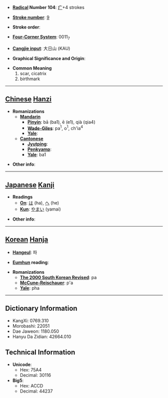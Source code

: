 * '''[[Wiktionary:Chinese radical index| Radical]] Number 104''': [[Wiktionary:Chinese radical index 疒|疒]]+4 strokes

* '''[[Wiktionary:Chinese total strokes index|Stroke number]]''': [[Wiktionary:Chinese total strokes index 9|9]]

* '''Stroke order''': 

* '''[[Wiktionary:Chinese four corner index|Four-Corner System]]''': 0011<sub>7</sub>

* '''[[Wiktionary:Chinese Cangjie index|Cangjie input]]''': 大日山 (KAU)

* '''Graphical Significance and Origin''': 

* '''Common Meaning'''
*#scar, cicatrix
*# birthmark


----

== [[Chinese]] [[Hanzi]] ==

* '''Romanizations'''
** '''[[Mandarin]]'''
*** '''[[Pinyin]]''': bā (ba1), ē (e1), qià (qia4)
*** '''[[Wade-Giles]]''': pa<sup>1</sup>, o<sup>1</sup>, ch'ia<sup>4</sup>
*** '''[[Yale]]''': 
** '''[[Cantonese]]'''
*** '''[[Jyutping]]''':
*** '''[[Penkyamp]]''': 
*** '''[[Yale]]''': ba1

* '''Other info''': 

----

== [[Japanese]] [[Kanji]] ==

* '''Readings'''
** '''[[On]]''': [[は]] (ha), [[へ]] (he)
** '''[[Kun]]''': [[やまい]] (yamai)

* '''Other info''':  

----

== [[Korean]] [[Hanja]] ==

* '''[[Hangeul]]''': 파

* '''[[Eumhun]] reading''': 

* '''Romanizations'''
** '''[[The 2000 South Korean Revised Romanization|The 2000 South Korean Revised]]''': pa
** '''[[McCune-Reischauer]]''': p'a
** '''[[Yale]]''': pha

----

== Dictionary Information ==

* KangXi: 0769.310
* Morobashi: 22051
* Dae Jaweon: 1180.050
* Hanyu Da Zidian: 42664.010

== Technical Information ==

* '''Unicode''':
** Hex: 75A4
** Decimal: 30116
* '''Big5''':
** Hex: ACCD
** Decimal: 44237